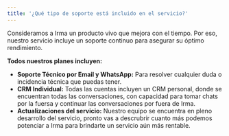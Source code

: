 ```yaml
---
title: '¿Qué tipo de soporte está incluido en el servicio?'
---
```


Consideramos a Irma un producto vivo que mejora con el tiempo. Por eso, nuestro servicio incluye un soporte continuo para asegurar su óptimo rendimiento.

**Todos nuestros planes incluyen:**

* **Soporte Técnico por Email y WhatsApp:** Para resolver cualquier duda o incidencia técnica que puedas tener.
* **CRM Individual:** Todas las cuentas incluyen un CRM personal, donde se encuentran todas las conversaciones, con capacidad para tomar chats por la fuersa y continuar las conversaciones por fuera de Irma.
* **Actualizaciones del servicio:** Nuestro equipo se encuentra en pleno desarrollo del servicio, pronto vas a descrubrir cuanto más podemos potenciar a Irma para brindarte un servicio aún más rentable.